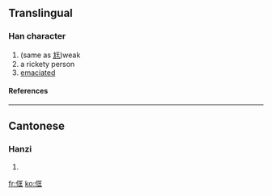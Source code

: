 ==Translingual==
===Han character===
{{Han char|rad=人|as=06|sn=8|four=|canj=人尸一土 (OSMG)}}
# (same as [[尪]])weak
# a rickety person
# [[emaciated]]
====References====
{{Han ref|kx=0101.210|hdz=10143.120|uh=344C|ud=13388}}

----
==Cantonese==
===Hanzi===
{{yue-hanzi|jyut=|y=hong1}}
# {{defn|Cantonese}}

[[fr:㑌]]
[[ko:㑌]]